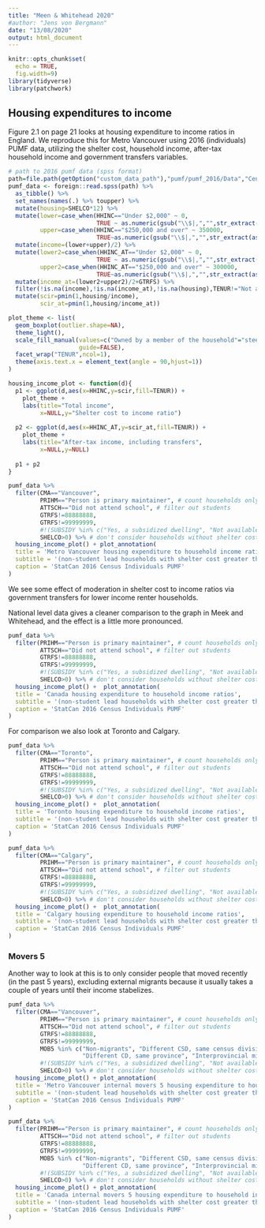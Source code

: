 ```yaml
---
title: "Meen & Whitehead 2020"
#author: "Jens von Bergmann"
date: "13/08/2020"
output: html_document
---
```


```r
knitr::opts_chunk$set(
  echo = TRUE,
  fig.width=9)
library(tidyverse)
library(patchwork)
```


## Housing expenditures to income

Figure 2.1 on page 21 looks at housing expenditure to income ratios in England. We reproduce this for Metro Vancouver using 2016 (individuals) PUMF data, utilizing the shelter cost, household income, after-tax household income and government transfers variables.


```r
# path to 2016 pumf data (spss format)
path=file.path(getOption("custom_data_path"),"pumf/pumf_2016/Data","Census_2016_Individual_PUMF.sav") 
pumf_data <- foreign::read.spss(path) %>%
  as_tibble() %>%
  set_names(names(.) %>% toupper) %>%
  mutate(housing=SHELCO*12) %>%
  mutate(lower=case_when(HHINC=="Under $2,000" ~ 0,
                         TRUE ~ as.numeric(gsub("\\$|,","",str_extract(as.character(HHINC),"^\\$[\\d,]+")))),
         upper=case_when(HHINC=="$250,000 and over" ~ 350000,
                         TRUE~as.numeric(gsub("\\$|,","",str_extract(as.character(HHINC),"\\$[\\d,]+$"))))) %>%
  mutate(income=(lower+upper)/2) %>%
  mutate(lower2=case_when(HHINC_AT=="Under $2,000" ~ 0,
                         TRUE ~ as.numeric(gsub("\\$|,","",str_extract(as.character(HHINC_AT),"^\\$[\\d,]+")))),
         upper2=case_when(HHINC_AT=="$250,000 and over" ~ 300000,
                         TRUE~as.numeric(gsub("\\$|,","",str_extract(as.character(HHINC_AT),"\\$[\\d,]+$"))))) %>%
  mutate(income_at=(lower2+upper2)/2+GTRFS) %>%
  filter(!is.na(income),!is.na(income_at),!is.na(housing),TENUR!="Not available") %>%
  mutate(scir=pmin(1,housing/income),
         scir_at=pmin(1,housing/income_at))

plot_theme <- list(
  geom_boxplot(outlier.shape=NA),
  theme_light(),
  scale_fill_manual(values=c("Owned by a member of the household"="steelblue","Rented or Band housing"="brown"),
                    guide=FALSE),
  facet_wrap("TENUR",ncol=1),
  theme(axis.text.x = element_text(angle = 90,hjust=1))
)

housing_income_plot <- function(d){
  p1 <- ggplot(d,aes(x=HHINC,y=scir,fill=TENUR)) +
    plot_theme +
    labs(title="Total income",
         x=NULL,y="Shelter cost to income ratio")
  
  p2 <- ggplot(d,aes(x=HHINC_AT,y=scir_at,fill=TENUR)) +
    plot_theme +
    labs(title="After-tax income, including transfers",
         x=NULL,y=NULL)
  
  p1 + p2
}

```

```r
pumf_data %>%
  filter(CMA=="Vancouver",
         PRIHM=="Person is primary maintainer", # count households only once
         ATTSCH=="Did not attend school", # filter out students
         GTRFS!=88888888,
         GTRFS!=99999999,
         #!(SUBSIDY %in% c("Yes, a subsidized dwelling", "Not available")),
         SHELCO>0) %>% # don't consider households without shelter cost
  housing_income_plot() + plot_annotation(
  title = 'Metro Vancouver housing expenditure to household income ratios',
  subtitle = '(non-student lead households with shelter cost greater than 0)',
  caption = 'StatCan 2016 Census Individuals PUMF'
)
```

We see some effect of moderation in shelter cost to income ratios via government transfers for lower income renter households.

National level data gives a cleaner comparison to the graph in Meek and Whitehead, and the effect is a little more pronounced.

```r
pumf_data %>%
  filter(PRIHM=="Person is primary maintainer", # count households only once
         ATTSCH=="Did not attend school", # filter out students
         GTRFS!=88888888,
         GTRFS!=99999999,
         #!(SUBSIDY %in% c("Yes, a subsidized dwelling", "Not available")),
         SHELCO>0) %>% # don't consider households without shelter cost
  housing_income_plot() +  plot_annotation(
  title = 'Canada housing expenditure to household income ratios',
  subtitle = '(non-student lead households with shelter cost greater than 0)',
  caption = 'StatCan 2016 Census Individuals PUMF'
)
```

For comparison we also look at Toronto and Calgary.


```r
pumf_data %>%
  filter(CMA=="Toronto",
         PRIHM=="Person is primary maintainer", # count households only once
         ATTSCH=="Did not attend school", # filter out students
         GTRFS!=88888888,
         GTRFS!=99999999,
         #!(SUBSIDY %in% c("Yes, a subsidized dwelling", "Not available")),
         SHELCO>0) %>% # don't consider households without shelter cost
  housing_income_plot() +  plot_annotation(
  title = 'Toronto housing expenditure to household income ratios',
  subtitle = '(non-student lead households with shelter cost greater than 0)',
  caption = 'StatCan 2016 Census Individuals PUMF'
)
```

```r
pumf_data %>%
  filter(CMA=="Calgary",
         PRIHM=="Person is primary maintainer", # count households only once
         ATTSCH=="Did not attend school", # filter out students
         GTRFS!=88888888,
         GTRFS!=99999999,
         #!(SUBSIDY %in% c("Yes, a subsidized dwelling", "Not available")),
         SHELCO>0) %>% # don't consider households without shelter cost
  housing_income_plot() +  plot_annotation(
  title = 'Calgary housing expenditure to household income ratios',
  subtitle = '(non-student lead households with shelter cost greater than 0)',
  caption = 'StatCan 2016 Census Individuals PUMF'
)
```

### Movers 5
Another way to look at this is to only consider people that moved recently (in the past 5 years), excluding external migrants because it usually takes a couple of years until their income stabelizes.

```r
pumf_data %>%
  filter(CMA=="Vancouver",
         PRIHM=="Person is primary maintainer", # count households only once
         ATTSCH=="Did not attend school", # filter out students
         GTRFS!=88888888,
         GTRFS!=99999999,
         MOB5 %in% c("Non-migrants", "Different CSD, same census division",
                     "Different CD, same province", "Interprovincial migrants"),
         #!(SUBSIDY %in% c("Yes, a subsidized dwelling", "Not available")),
         SHELCO>0) %>% # don't consider households without shelter cost
  housing_income_plot() + plot_annotation(
  title = 'Metro Vancouver internal movers 5 housing expenditure to household income ratios',
  subtitle = '(non-student lead households with shelter cost greater than 0)',
  caption = 'StatCan 2016 Census Individuals PUMF'
)
```

```r
pumf_data %>%
  filter(PRIHM=="Person is primary maintainer", # count households only once
         ATTSCH=="Did not attend school", # filter out students
         GTRFS!=88888888,
         GTRFS!=99999999,
         MOB5 %in% c("Non-migrants", "Different CSD, same census division",
                     "Different CD, same province", "Interprovincial migrants"),
         #!(SUBSIDY %in% c("Yes, a subsidized dwelling", "Not available")),
         SHELCO>0) %>% # don't consider households without shelter cost
  housing_income_plot() + plot_annotation(
  title = 'Canada internal movers 5 housing expenditure to household income ratios',
  subtitle = '(non-student lead households with shelter cost greater than 0)',
  caption = 'StatCan 2016 Census Individuals PUMF'
)
```
